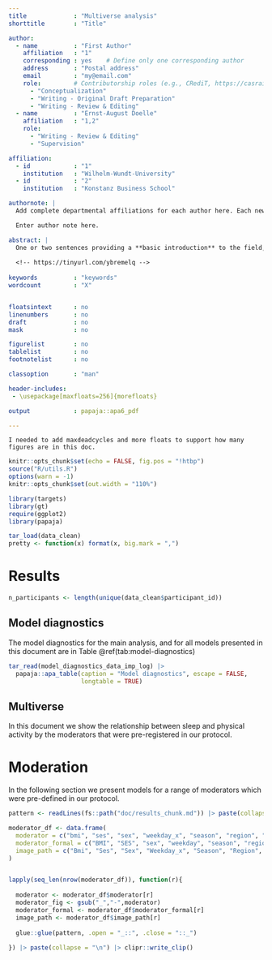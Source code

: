 ```yaml
---
title             : "Multiverse analysis"
shorttitle        : "Title"

author: 
  - name          : "First Author"
    affiliation   : "1"
    corresponding : yes    # Define only one corresponding author
    address       : "Postal address"
    email         : "my@email.com"
    role:         # Contributorship roles (e.g., CRediT, https://casrai.org/credit/)
      - "Conceptualization"
      - "Writing - Original Draft Preparation"
      - "Writing - Review & Editing"
  - name          : "Ernst-August Doelle"
    affiliation   : "1,2"
    role:
      - "Writing - Review & Editing"
      - "Supervision"

affiliation:
  - id            : "1"
    institution   : "Wilhelm-Wundt-University"
  - id            : "2"
    institution   : "Konstanz Business School"

authornote: |
  Add complete departmental affiliations for each author here. Each new line herein must be indented, like this line.

  Enter author note here.

abstract: |
  One or two sentences providing a **basic introduction** to the field,  comprehensible to a scientist in any discipline.
  
  <!-- https://tinyurl.com/ybremelq -->
  
keywords          : "keywords"
wordcount         : "X"


floatsintext      : no
linenumbers       : no
draft             : no
mask              : no

figurelist        : no
tablelist         : no
footnotelist      : no

classoption       : "man"

header-includes:
 - \usepackage[maxfloats=256]{morefloats}

output            : papaja::apa6_pdf

---
```


```comment
I needed to add maxdeadcycles and more floats to support how many figures are in this doc.
```

\renewcommand{\arraystretch}{0.7}
\maxdeadcycles=1000


```r
knitr::opts_chunk$set(echo = FALSE, fig.pos = "!htbp")
source("R/utils.R")
options(warn = -1)
knitr::opts_chunk$set(out.width = "110%")
```

```r
library(targets)
library(gt)
require(ggplot2)
library(papaja)
```

```r
tar_load(data_clean)
pretty <- function(x) format(x, big.mark = ",")
```

# Results

```r
n_participants <- length(unique(data_clean$participant_id))
```

## Model diagnostics

The model diagnostics for the main analysis, and for all models presented in this document are in Table \@ref(tab:model-diagnostics)

```r
tar_read(model_diagnostics_data_imp_log) |> 
  papaja::apa_table(caption = "Model diagnostics", escape = FALSE,
                    longtable = TRUE)
```

## Multiverse

In this document we show the relationship between sleep and physical activity by the moderators that were pre-registered in our protocol.

# Moderation

In the following section we present models for a range of moderators which were pre-defined in our protocol.


```r
pattern <- readLines(fs::path("doc/results_chunk.md")) |> paste(collapse = "\n")

moderator_df <- data.frame(
  moderator = c("bmi", "ses", "sex", "weekday_x", "season", "region", "daylight_hours", "accelerometer_wear_location", "pa_mostactivehr"),
  moderator_formal = c("BMI", "SES", "sex", "weekday", "season", "region", "daylight hours", "wear location", "most active hour"),
  image_path = c("Bmi", "Ses", "Sex", "Weekday_x", "Season", "Region", "Daylight_hours", "Accelerometer_wear_location", "Pa_mostactivehr")
)


lapply(seq_len(nrow(moderator_df)), function(r){
  
  moderator <- moderator_df$moderator[r]
  moderator_fig <- gsub("_","-",moderator)
  moderator_formal <- moderator_df$moderator_formal[r]
  image_path <- moderator_df$image_path[r]
  
  glue::glue(pattern, .open = "_::", .close = "::_")
  
}) |> paste(collapse = "\n") |> clipr::write_clip()

```


<!------------------------------------>
<!-- Auto-generated chunks go here: -->
<!------------------------------------>


<!-- Finish auto-generated chunks go here: -->
